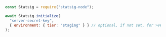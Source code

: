 ```javascript
const Statsig = require("statsig-node");

await Statsig.initialize(
  "server-secret-key",
  { environment: { tier: "staging" } } // optional, if not set, for >v6.0.0, sdk will default to be production  
);
```